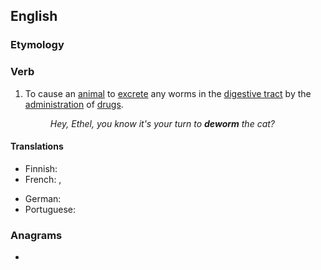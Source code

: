 ==English==

===Etymology===
{{prefix|en|de|worm}}

===Verb===
{{en-verb}}

# To cause an [[animal]] to [[excrete]] any worms in the [[digestive tract]] by the [[administration]] of [[drugs]].
#: ''Hey, Ethel, you know it's your turn to '''deworm''' the cat?''

====Translations====
{{trans-top|to cause to excrete worms}}
* Finnish: {{t+|fi|madottaa}}
* French: {{t+|fr|vermifuger}}, {{t+|fr|déparasiter}}
{{trans-mid}}
* German: {{t+|de|entwurmen}}
* Portuguese: {{t|pt|desparasitar}}
{{trans-bottom}}

===Anagrams===
* {{anagrams|en|a=demorw|wormed}}